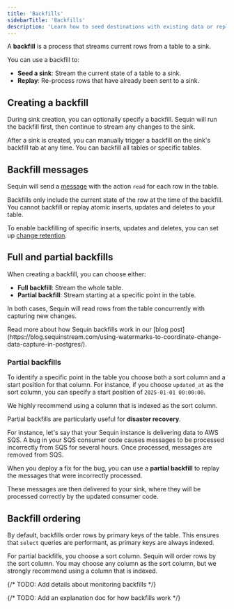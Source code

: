 ```yaml
---
title: 'Backfills'
sidebarTitle: 'Backfills'
description: 'Learn how to seed destinations with existing data or replay events for robust Postgres change data capture (CDC) pipelines.'
---
```


A **backfill** is a process that streams current rows from a table to a sink.

You can use a backfill to:

- **Seed a sink**: Stream the current state of a table to a sink.
- **Replay**: Re-process rows that have already been sent to a sink.

## Creating a backfill

During sink creation, you can optionally specify a backfill. Sequin will run the backfill first, then continue to stream any changes to the sink.

After a sink is created, you can manually trigger a backfill on the sink's backfill tab at any time. You can backfill all tables or specific tables.

## Backfill messages

Sequin will send a [message](/reference/messages) with the action `read` for each row in the table.

<Note>
Backfills only include the current state of the row at the time of the backfill. You cannot backfill or replay atomic inserts, updates and deletes to your table.

To enable backfilling of specific inserts, updates and deletes, you can set up [change retention](/how-to/setup-change-retention).
</Note>


## Full and partial backfills

When creating a backfill, you can choose either:

- **Full backfill**: Stream the whole table.
- **Partial backfill**: Stream starting at a specific point in the table.

In both cases, Sequin will read rows from the table concurrently with capturing new changes.

<Info>
Read more about how Sequin backfills work in our [blog post](https://blog.sequinstream.com/using-watermarks-to-coordinate-change-data-capture-in-postgres/).
</Info>

### Partial backfills

To identify a specific point in the table you choose both a sort column and a start position for that column. For instance, if you choose `updated_at` as the sort column, you can specify a start position of `2025-01-01 00:00:00`.

<Info>
We highly recommend using a column that is indexed as the sort column.
</Info>

Partial backfills are particularly useful for **disaster recovery**.

For instance, let's say that your Sequin instance is delivering data to AWS SQS. A bug in your SQS consumer code causes messages to be processed incorrectly from SQS for several hours. Once processed, messages are removed from SQS.

When you deploy a fix for the bug, you can use a **partial backfill** to replay the messages that were incorrectly processed.

These messages are then delivered to your sink, where they will be processed correctly by the updated consumer code.

## Backfill ordering

By default, backfills order rows by primary keys of the table. This ensures that `select` queries are performant, as primary keys are always indexed.

For partial backfills, you choose a sort column. Sequin will order rows by the sort column. You may choose any column as the sort column, but we strongly recommend using a column that is indexed.

{/* TODO: Add details about monitoring backfills */}

{/* TODO: Add an explanation doc for how backfills work */}